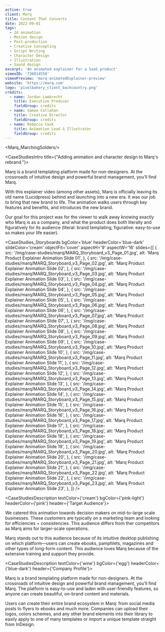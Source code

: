 ```yaml
---
active: true
client: Marq
title: Content That Converts
date: 2022-09-01
tags:
  - 2d animation
  - Motion design
  - Post-production
  - Creative Concepting
  - Script Writing
  - Character Design
  - Illustration
  - Sound design
excerpt: 'An animated explainer for a SaaS product'
vimeoID: '736914558'
vimeoPreview: 'marq-animatedExplainer-preview'
website: 'https://marq.com'
logo: 'pixelbakery_client_backcountry.png'
credits:
  - name: Jordan Lambrecht
    title: Executive Producer
    fieldGroup: credits
  - name: Samee Callahan
    title: Creative Director
    fieldGroup: credits
  - name: Rebecca Cook
    title: Animation Lead & Illustrator
    fieldGroup: credits
---
```

<Marq_MarchingSolders/>

<CaseStudiesIntro title={"Adding animation and character design to Marq's rebrand."}>


Marq is a brand templating platform made for non-designers. At the crossroads of intuitive design and powerful brand management, you’ll find Marq.

With this explainer video (among other assets), Marq is officially leaving its old name (Lucidpress) behind and launching into a new era. It was our job to bring that new brand to life. The animation walks users through key features and benefits, and introduces the new brand. 

Our goal for this project was for the viewer to walk away knowing exactly who Marq is as a company, and what the product does both literally and figuratively for its audience (literal: brand templating, figurative: easy-to-use so makes your life easier). 

</CaseStudiesIntro>
<Marq_Unicorn bgColor={'blue'} />

<CaseStudies_Storyboards
bgColor='blue'
headerColor='blue-dark'
slideColor='cream'
objectFit='cover'
aspectH='9'
aspectW='16'
slides={[
    {
      src: '/img/case-studies/marq/MARQ_Storyboard_v3_Page_01.jpg',
      alt: 'Marq Product Explainer Animation Slide 01',
    },
    {
      src: '/img/case-studies/marq/MARQ_Storyboard_v3_Page_02.jpg',
      alt: 'Marq Product Explainer Animation Slide 02',
    },
    {
      src: '/img/case-studies/marq/MARQ_Storyboard_v3_Page_03.jpg',
      alt: 'Marq Product Explainer Animation Slide 03',
    },
    {
      src: '/img/case-studies/marq/MARQ_Storyboard_v3_Page_04.jpg',
      alt: 'Marq Product Explainer Animation Slide 04',
    },
    {
      src: '/img/case-studies/marq/MARQ_Storyboard_v3_Page_05.jpg',
      alt: 'Marq Product Explainer Animation Slide 05',
    },
    {
      src: '/img/case-studies/marq/MARQ_Storyboard_v3_Page_06.jpg',
      alt: 'Marq Product Explainer Animation Slide 06',
    },
    {
      src: '/img/case-studies/marq/MARQ_Storyboard_v3_Page_07.jpg',
      alt: 'Marq Product Explainer Animation Slide 07',
    },
    {
      src: '/img/case-studies/marq/MARQ_Storyboard_v3_Page_08.jpg',
      alt: 'Marq Product Explainer Animation Slide 08',
    },
    {
      src: '/img/case-studies/marq/MARQ_Storyboard_v3_Page_09.jpg',
      alt: 'Marq Product Explainer Animation Slide 09',
    },
    {
      src: '/img/case-studies/marq/MARQ_Storyboard_v3_Page_10.jpg',
      alt: 'Marq Product Explainer Animation Slide 10',
    },
    {
      src: '/img/case-studies/marq/MARQ_Storyboard_v3_Page_11.jpg',
      alt: 'Marq Product Explainer Animation Slide 11',
    },
    {
      src: '/img/case-studies/marq/MARQ_Storyboard_v3_Page_12.jpg',
      alt: 'Marq Product Explainer Animation Slide 12',
    },
    {
      src: '/img/case-studies/marq/MARQ_Storyboard_v3_Page_13.jpg',
      alt: 'Marq Product Explainer Animation Slide 13',
    },
    {
      src: '/img/case-studies/marq/MARQ_Storyboard_v3_Page_14.jpg',
      alt: 'Marq Product Explainer Animation Slide 14',
    },
    {
      src: '/img/case-studies/marq/MARQ_Storyboard_v3_Page_15.jpg',
      alt: 'Marq Product Explainer Animation Slide 15',
    },
    {
      src: '/img/case-studies/marq/MARQ_Storyboard_v3_Page_16.jpg',
      alt: 'Marq Product Explainer Animation Slide 16',
    },
    {
      src: '/img/case-studies/marq/MARQ_Storyboard_v3_Page_17.jpg',
      alt: 'Marq Product Explainer Animation Slide 17',
    },
    {
      src: '/img/case-studies/marq/MARQ_Storyboard_v3_Page_18.jpg',
      alt: 'Marq Product Explainer Animation Slide 18',
    },
    {
      src: '/img/case-studies/marq/MARQ_Storyboard_v3_Page_19.jpg',
      alt: 'Marq Product Explainer Animation Slide 19',
    },
    {
      src: '/img/case-studies/marq/MARQ_Storyboard_v3_Page_20.jpg',
      alt: 'Marq Product Explainer Animation Slide 20',
    },
    {
      src: '/img/case-studies/marq/MARQ_Storyboard_v3_Page_21.jpg',
      alt: 'Marq Product Explainer Animation Slide 21',
    },
    {
      src: '/img/case-studies/marq/MARQ_Storyboard_v3_Page_22.jpg',
      alt: 'Marq Product Explainer Animation Slide 22',
    },
    {
      src: '/img/case-studies/marq/MARQ_Storyboard_v3_Page_23.jpg',
      alt: 'Marq Product Explainer Animation Slide 23',
    },
  ]}
/> 

<CaseStudiesDescription textColor={'cream'} bgColor={'pink-light'} headerColor={'pink'} header={'Target Audience'}>

We catered this animation towards decision makers on mid-to-large scale businesses. These customers are typically on a marketing team and looking for efficiencies + consistencies. This audience differs from ther competitors as Marq aims for larger-scale operations. 

Marq stands out to this audience because of its intuitive desktop publishing on which platform—users can create ebooks, pamphlets, magazines and other types of long-form content. This audience loves Marq because of the extensive training and support they provide.

</CaseStudiesDescription>

<CaseStudiesDescription textColor={'wine'} bgColor={'egg'} headerColor={'blue-dark'} header={'Company Profile'}>

Marq is a brand templating platform made for non-designers. At the crossroads of intuitive design and powerful brand management, you’ll find Marq. The platform is easy-to-use and laden with user-friendly features, so anyone can create beautiful, on-brand content and materials. 

Users can create their entire brand ecosystem in Marq: from social media posts to flyers to ebooks and much more. Companies can upload their logos, colors schemes, and any other brand elements into their library to easily apply to one of many templates or import a unique template straight from InDesign. 

</CaseStudiesDescription>